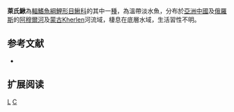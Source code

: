 {{Speciesbox 
| taxon = Cobitis lebedevi
| status = NE
| status_system = IUCN3.1
| authority =  [[Vasil'eva|Vasil'eva]] & [[Vasil'ev|Vasil'ev]], 1985
| synonyms = *''Ikssokimia lebedevi, Vasil'eva & Vasil'ev, 1985''
}}
'''萊氏鰍'''為[[輻鰭魚綱|輻鰭魚綱]][[鯉形目|鯉形目]][[鰍科|鰍科]]的其中一[[種|種]]，為溫帶淡水魚，分布於[[亞洲|亞洲]][[中國|中國]]及[[俄羅斯|俄羅斯]]的[[阿穆爾河|阿穆爾河]]及[[蒙古|蒙古]]Kherlen河流域，棲息在底層水域，生活習性不明。

== 参考文献 ==
{{refbegin}}
*{{FishBase_species|genus=Cobitis|species=lebedevi|year=2014|month=2}}
{{refend}}

== 扩展阅读 ==
{{refbegin}}
{{wikispecies-inline|Cobitis lebedevi|萊氏鰍}}
{{refend}}
{{Taxonbar|from=Q6424369}}

[[Category:花鳅属|L]]
[[Category:1985年描述的魚類|C]]